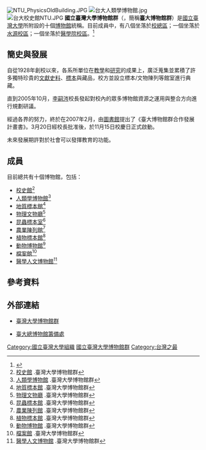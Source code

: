[[File:NTU_PhysicsOldBuilding.JPG|thumb]]
[[File:台大人類學博物館.jpg|thumb]]
[[File:台大校史館NTU.JPG|thumb]]
{{unreferenced|time=2013-11-06T01:40:42+00:00}}
'''國立臺灣大學博物館群'''（{{lang-en|National Taiwan University Museums}}，簡稱'''臺大博物館群'''）是[[國立臺灣大學|國立臺灣大學]]所附設的十個[[博物館|博物館]]統稱。目前成員中，有八個坐落於[[國立臺灣大學|校總區]]；一個坐落於[[國立臺灣大學水源校區|水源校區]]；一個坐落於[[國立臺灣大學醫學院校區|醫學院校區]]。<ref>{{cite web|title=國立臺灣大學博物館群營運要點|url=https://www.lib.ntu.edu.tw/doc/general/gallery_rules.pdf|publisher=國立臺灣大學行政會議|date=2019-06-11|access-date=2020-12-20|archive-date=2022-03-31|archive-url=https://web.archive.org/web/20220331182531/https://www.lib.ntu.edu.tw/doc/general/gallery_rules.pdf|dead-url=no}}</ref>

== 簡史與發展 ==
自從1928年創校以來，各系所單位在[[教學|教學]]和[[研究|研究]]的成果上，廣泛蒐集並累積了許多獨特珍貴的[[文獻|文獻]][[史料|史料]]、[[標本|標本]]與藏品，校方並設立標本/文物陳列等館室進行典藏。

直到2005年10月，[[李嗣涔|李嗣涔]]校長發起對校內的眾多博物館資源之運用與整合方向進行規劃研議。

經過各界的努力，終於在2007年2月，由[[國立臺灣大學圖書館|圖書館]]提出了《臺大博物館群合作發展計畫書》。3月20日經校長批准後，於11月15日校慶日正式啟動。

未來發展期許對於社會可以發揮教育的功能。

== 成員 ==
目前總共有十個博物館，包括：
* [[國立臺灣大學校史館|校史館]]<ref>[http://www.museums.ntu.edu.tw/museums_history.jsp 校史館] {{Wayback|url=http://www.museums.ntu.edu.tw/museums_history.jsp |date=20131102140217 }}.臺灣大學博物館群</ref>
* [[國立臺灣大學人類學博物館|人類學博物館]]<ref>[http://www.museums.ntu.edu.tw/museums_anthropology.jsp 人類學博物館] {{Wayback|url=http://www.museums.ntu.edu.tw/museums_anthropology.jsp |date=20150318223325 }}.臺灣大學博物館群</ref>
* [[國立臺灣大學地質標本館|地質標本館]]<ref>[http://www.museums.ntu.edu.tw/museums_geography.jsp 地質標本館] {{Wayback|url=http://www.museums.ntu.edu.tw/museums_geography.jsp |date=20191217232459 }}.臺灣大學博物館群</ref>
* [[國立臺灣大學物理文物廳|物理文物廳]]<ref>[http://www.museums.ntu.edu.tw/museums_physics.jsp 物理文物廳] {{Wayback|url=http://www.museums.ntu.edu.tw/museums_physics.jsp |date=20200531170349 }}.臺灣大學博物館群</ref>
* [[臺大昆蟲館|昆蟲標本室]]<ref>[http://www.museums.ntu.edu.tw/museums_insectarium.jsp 昆蟲標本館] {{Wayback|url=http://www.museums.ntu.edu.tw/museums_insectarium.jsp |date=20190721102814 }}.臺灣大學博物館群</ref>
* [[國立臺灣大學農業陳列館|農業陳列館]]<ref>[http://www.museums.ntu.edu.tw/museums_agricultural.jsp 農業陳列館] {{Wayback|url=http://www.museums.ntu.edu.tw/museums_agricultural.jsp |date=20200209012709 }}.臺灣大學博物館群</ref>
* [[國立臺灣大學植物標本館|植物標本館]]<ref>[http://www.museums.ntu.edu.tw/museums_herbarium.jsp 植物標本館] {{Wayback|url=http://www.museums.ntu.edu.tw/museums_herbarium.jsp |date=20200209065954 }}.臺灣大學博物館群</ref>
* [[國立臺灣大學動物博物館|動物博物館]]<ref>[http://www.museums.ntu.edu.tw/museums_zoology.jsp 動物博物館] {{Wayback|url=http://www.museums.ntu.edu.tw/museums_zoology.jsp |date=20200209042021 }}.臺灣大學博物館群</ref>
* [[國立臺灣大學檔案館|檔案館]]<ref>[http://www.museums.ntu.edu.tw/museums_archives.jsp 檔案館] {{Wayback|url=http://www.museums.ntu.edu.tw/museums_archives.jsp |date=20200216143500 }}.臺灣大學博物館群</ref>
* [[國立臺灣大學醫學人文博物館|醫學人文博物館]]<ref>[http://www.museums.ntu.edu.tw/museums_medicine.jsp 醫學人文博物館] {{Wayback|url=http://www.museums.ntu.edu.tw/museums_medicine.jsp |date=20200208203539 }}.臺灣大學博物館群</ref>

== 參考資料 ==
{{reflist}}

== 外部連結 ==
*{{zh-tw}}{{cbignore}}[http://www.museums.ntu.edu.tw/index.jsp 臺灣大學博物館群] {{Wayback|url=http://www.museums.ntu.edu.tw/index.jsp |date=20131103022852 }}
*{{zh-tw}}{{cbignore}}[https://mpo.ntu.edu.tw/TradChinese 臺大總博物館籌備處] {{Wayback|url=https://mpo.ntu.edu.tw/TradChinese |date=20220505034321 }}

{{國立臺灣大學}}
[[Category:國立臺灣大學組織|Category:國立臺灣大學組織]]
[[Category:國立臺灣大學博物館群|]]
[[Category:台灣之最|Category:台灣之最]]